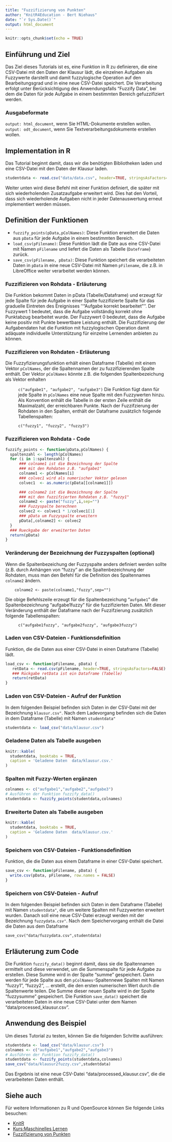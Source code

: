 ```yaml
---
title: "Fuzzifizierung von Punkten"
author: "KnitR4Education - Bert Niehaus"
date: "`r Sys.Date()`"
output: html_document
---
```


```r
knitr::opts_chunk$set(echo = TRUE)
```


## Einführung und Ziel

Das Ziel dieses Tutorials ist es, eine Funktion in R zu definieren, die eine CSV-Datei mit den Daten der Klausur lädt, die einzelnen Aufgaben als Fuzzywerte darstellt und damit fuzzylogische Operation auf den Bearbeitungsgrad und in eine neue CSV-Datei speichert. Die Verarbeitung erfolgt unter Berücksichtigung des Anwendungsfalls "Fuzzify Data", bei dem die Daten für jede Aufgabe in einem bestimmten Bereich gefuzzifiziert werden.

### Ausgabeformate
`output: html_document`, wenn Sie HTML-Dokumente erstellen wollen.
`output: odt_document`, wenn Sie Textverarbeitungsdokumente erstellen wollen.


## Implementation in R

Das Tutorial beginnt damit, dass wir die benötigten Bibliotheken laden und eine CSV-Datei mit den Daten der Klausur laden.

```r
studentdata <- read.csv("data/data.csv", header=TRUE, stringsAsFactors=FALSE)
```

Weiter unten wird diese Befehl mit einer Funktion definiert, die später mit sich wiederholenden Zusatzaufgabe erweitert wird. Dies hat den Vorteil, dass sich wiederholende Aufgaben nicht in jeder Datenauswertung erneut implementiert werden müssen.

## Definition der Funktionen

-   `fuzzify_points(pData,pColNames)`: Diese Funktion erweitert die Daten aus `pData` für jede Aufgabe in einem bestimmten Bereich.
-   `load_csv(pFilename)`: Diese Funktion lädt die Date aus eine CSV-Datei mit Namen `pFilename` und liefert die Daten als Tabelle (`Dateframe`) zurück.
-   `save_csv(pFilename, pData)`: Diese Funktion speichert die verarbeiteten Daten in `pData` in eine neue CSV-Datei mit Namen `pFilename`, die z.B. in LibreOffice weiter verarbeitet werden können.

### Fuzzifizieren von Rohdata - Erläuterung

Die Funktion bekommt Daten in pData (Tabelle/Dataframe) und erzeugt für jede Spalte für jede Aufgabe in einer Spalte fuzzifizierte Spalte für das graduelle Eintreten des Ereignisses ''"Aufgabe korrekt bearbeitet"''. Der Fuzzywert 1 bedeutet, dass die Aufgabe vollständig korrekt ohne Punktabzug bearbeitet wurde. Der Fuzzywert 0 bedeutet, dass die Aufgabe keine positiv mit Punkte bewertbare Leistung enthält. Die Fuzzifizierung der Aufgabendaten hat die Funktion mit fuzzylogischen Operation damit adäquate individuelle Unterstützung für einzelne Lernenden anbieten zu können.

### Fuzzifizieren von Rohdaten - Erläuterung

Die Fuzzyfizierungsfunktion erhält einen Dataframe (Tabelle) mit einem Vektor `pColNames`, der die Spaltennamen der zu fuzzifizierenden Spalte enthält. Der Vektor `pColNames` könnte z.B. die folgenden Spaltenbezeichung als Vektor enhalten

:   `c("aufgabe1", "aufgabe2", "aufgabe3")` Die Funktion fügt dann für jede Spalte in `pColNames` eine neue Spalte mit den Fuzzywerten hinzu. Als Konvention enhält die Tabelle in der ersten Zeile enthält die Maximalzahl, der erreichbaren Punkte. Nach der Fuzzifzierung der Rohdaten in den Spalten, enthält der Dataframe zusätzlich folgende Tabellenspalten:

:   `c("fuzzy1", "fuzzy2", "fuzzy3")`

### Fuzzifizieren von Rohdata - Code

```r
fuzzify_points <- function(pData,pColNames) {
  spaltenzahl <- length(pColNames)
  for (i in 1:spaltenzahl) {
      ### colname1 ist die Bezeichnung der Spalte
      ### mit den Rohdaten z.B. "aufgabe1"
      colname1 <- pColNames[i]
      ### colvec1 wird als numerischer Vektor gelesen
      colvec1  <- as.numeric(pData[[colname1]])

      ### colname2 ist die Bezeichnung der Spalte
      ### mit den fuzzifzierten Rohdaten z.B. "fuzzy1"
      colname2 <- paste("fuzzy",i,sep="")
      ### Fuzzyspalte berechnen
      colvec2 <- colvec1 * 1/colvec1[1]
      ### pData um Fuzzyspalte erweitern
      pData[,colname2] <- colvec2
  }
  ### Rueckgabe der erweiterten Daten
  return(pData)
}
```

### Veränderung der Bezeichnung der Fuzzyspalten (optional)

Wenn die Spaltenbezeichung der Fuzzyspalte anders definiert werden sollte (z.B. durch Anhängen von "fuzzy" an die Spaltenbezeichnung der Rohdaten, muss man den Befehl für die Definition des Spaltennames `colname2` ändern.

```
    colname2 <- paste(colname1,"fuzzy",sep="")
```

Die obige Befehlszeile erzeugt für die Spaltenbezeichung "`aufgabe1`" die Spaltenbezeichnung "aufgabe1fuzzy" für die fuzzifizierten Daten. Mit dieser Veränderung enthält der Dataframe nach der Fuzzifzierung zusätzlich folgende Tabellenspalten:

:   `c("aufgabe1fuzzy", "aufgabe2fuzzy", "aufgabe3fuzzy")`

### Laden von CSV-Dateien - Funktionsdefinition

Funktion, die die Daten aus einer CSV-Datei in einen Dataframe (Tabelle) lädt.

```r

load_csv <- function(pFilename, pData) {
   retData <- read.csv(pFilename, header=TRUE, stringsAsFactors=FALSE)
   ### Rückgabe retData ist ein Dataframe (Tabelle)
   return(retData)
}
```

### Laden von CSV-Dateien - Aufruf der Funktion

In dem folgenden Beispiel befinden sich Daten in der CSV-Datei mit der Bezeichnung `klausur.csv"`. Nach dem Ladevorgang befinden sich die Daten in dem Dataframe (Tabelle) mit Namen `studentdata"`

```r
studentdata <- load_csv("data/klausur.csv")
```

### Geladene Daten als Tabelle ausgeben
```r
knitr::kable(
  studentdata, booktabs = TRUE,
  caption = 'Geladene Daten  data/klausur.csv.'
)
```

### Spalten mit Fuzzy-Werten ergänzen

```r
colnames <- c("aufgabe1","aufgabe2","aufgabe3")
# Ausführen der Funktion fuzzify_data()
studentdata <- fuzzify_points(studentdata,colnames)
```
### Erweiterte Daten als Tabelle ausgeben
```r
knitr::kable(
  studentdata, booktabs = TRUE,
  caption = 'Geladene Daten  data/klausur.csv.'
)
```

### Speichern von CSV-Dateien - Funktionsdefinition

Funktion, die die Daten aus einem Dataframe in einer CSV-Datei speichert.

```r
save_csv <- function(pFilename, pData) {
  write.csv(pData, pFilename, row.names = FALSE)
}
```

### Speichern von CSV-Dateien - Aufruf

In dem folgenden Beispiel befinden sich Daten in dem Dataframe (Tabelle) mit Namen `studentdata"`, die um weitere Spalten mit Fuzzywerten erweitert wurden. Danach soll eine neue CSV-Datei erzeugt werden mit der Bezeichnung `fuzzydata.csv"`. Nach dem Speichervorgang enthält die Datei die Daten aus dem Dataframe

```
save_csv("data/fuzzydata.csv",studentdata)
```

## Erläuterung zum Code

Die Funktion `fuzzify_data()` beginnt damit, dass sie die Spaltennamen ermittelt und diese verwendet, um die Summenspalte für jede Aufgabe zu erstellen. Diese Summe wird in der Spalte "summe" gespeichert. Dann werden für jede Spalte aus den `pColNames`-Spaltennewe Spalten mit Namen "fuzzy1", "fuzzy2", ... erstellt, die den ersten numerischen Wert durch die Spaltenwerte teilen. Die Summe dieser neuen Spalte wird in der Spalte "fuzzysumme" gespeichert. Die Funktion `save_data()` speichert die verarbeiteten Daten in eine neue CSV-Datei unter dem Namen "data/processed_klausur.csv".

## Anwendung des Beispiel

Um dieses Tutorial zu testen, können Sie die folgenden Schritte ausführen:

```r
studentdata <- load_csv("data/klausur.csv")
colnames <- c("aufgabe1","aufgabe2","aufgabe3")
# Ausführen der Funktion fuzzify_data()
studentdata <- fuzzify_points(studentdata,colnames)
save_csv("data/klausur2fuzzy.csv",studentdata)
```

Das Ergebnis ist eine neue CSV-Datei "data/processed_klausur.csv", die die verarbeiteten Daten enthält.

## Siehe auch

Für weitere Informationen zu R und OpenSource können Sie folgende Links besuchen: 

* [KnitR](https://de.wikiversity.org/wiki/KnitR) 
* [Kurs:Maschinelles Lernen](https://de.wikiversity.org/wiki/Kurs:Maschinelles_Lernen)
* [Fuzzifizierung von Punkten](https://de.wikiversity.org/wiki/Kurs:Didaktik_der_Stochastik_f%C3%BCr_Lernumgebungen/Technische_Umsetzung/Fuzzylogik_f%C3%BCr_Aufgaben)

